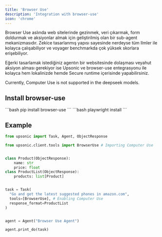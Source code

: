 ```yaml
---
title: 'Browser Use'
description: 'Integration with browser-use'
icon: 'chrome'
---
```


Browser Use aslında web sitelerinde gezinmek, veri çıkarmak, form doldurmak ve aksiyonlar almak için geliştirilmiş olan bir sub-agent mekanizmasıdır. Zekice tasarlanmış yapısı sayesinde nerdeyse tüm llmler ile kolayca çalışabiliyor ve voyager benchmarkda çok yüksek skorlara erişebiliyor.

Eğerki tasarlamak istediğiniz agentın bir websitesinde dolaşması veyahut aksiyon alması gerekiyor ise Upsonic ve browser-use entegrasyonu ile kolayca hem lokalinizde hemde Secure runtime içerisinde yapabilirsiniz.



<Warning>
  Currently, Computer Use is not supported in the deepseek models.
</Warning>



## Install browser-use

<Steps>
  <Step title="Install browser-use">
    ```bash
    pip install browser-use
    ```
  </Step>

  <Step title="Install playwright">
    ```bash
    playwright install
    ```
  </Step>
</Steps>



## Example

```python
from upsonic import Task, Agent, ObjectResponse

from upsonic.client.tools import BrowserUse # Importing Computer Use


class Product(ObjectResponse):
    name: str
    price: float
class ProductList(ObjectResponse):
    products: list[Product]


task = Task(
  "Go and get the latest suggested phones in amazon.com", 
  tools=[BrowserUse], # Enabling Computer Use
  response_format=ProductList
)


agent = Agent("Browser Use Agent")

agent.print_do(task)

```